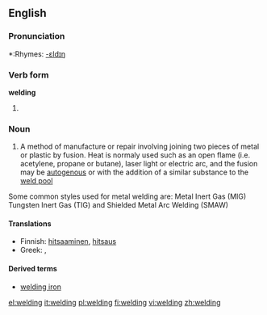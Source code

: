 ==English==
{{wikipedia}}

===Pronunciation===
*:Rhymes: [[Rhymes:English:-ɛldɪŋ|-ɛldɪŋ]]

===Verb form===
'''welding'''

# {{present participle of|weld}}

===Noun===
{{en-noun|-}}

# A method of manufacture or repair involving joining two pieces of metal or plastic by fusion. Heat is normaly used such as an open flame (i.e. acetylene, propane or butane), laser light or electric arc, and the fusion may be [[autogenous]] or with the addition of a similar substance to the [[weld pool]]
Some common styles used for metal welding are:
Metal Inert Gas (MIG)
Tungsten Inert Gas (TIG) and
Shielded Metal Arc Welding (SMAW)

====Translations====
{{trans-top|method involving joining}}
*Finnish: [[hitsaaminen]], [[hitsaus]]
*Greek: {{t|el|οξυγονοκόλληση|f|sc=Grek}}, {{t|el|ηλεκτροσυγκόλληση|f|sc=Grek}}
{{trans-mid}}
{{trans-bottom}}

====Derived terms====
*[[welding iron]]

[[el:welding]]
[[it:welding]]
[[pl:welding]]
[[fi:welding]]
[[vi:welding]]
[[zh:welding]]